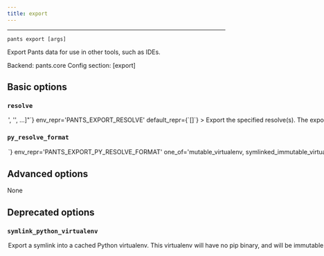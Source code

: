 ```yaml
---
title: export
---
```



---

```
pants export [args]
```

Export Pants data for use in other tools, such as IDEs.

Backend: <span className="color--primary">pants.core</span>
Config section: <span className="color--primary">[export]</span>

<span className={styles.options}>

## Basic options


### `resolve`

<Option
  cli_repr={`--export-resolve="['<str>', '<str>', ...]"`}
  env_repr='PANTS_EXPORT_RESOLVE'
  default_repr={`[]`}
>

Export the specified resolve(s). The export format is backend-specific, e.g., Python resolves are exported as virtualenvs.

</Option>

### `py_resolve_format`

<Option
  cli_repr={`--export-py-resolve-format=<PythonResolveExportFormat>`}
  env_repr='PANTS_EXPORT_PY_RESOLVE_FORMAT'
  one_of='mutable_virtualenv, symlinked_immutable_virtualenv'
  default_repr={`mutable_virtualenv`}
>

Export Python resolves using this format. Options are:
  - mutable_virtualenv: Export a standalone mutable virtualenv that you can
```
further modify.
```

  - symlinked_immutable_virtualenv: Export a symlink into a cached Python virtualenv.
```
This virtualenv will have no pip binary, and will be immutable. Any attempt to
modify it will corrupt the cache! It may, however, take significantly less time
to export than a standalone, mutable virtualenv.
```

</Option>

## Advanced options

None

## Deprecated options


### `symlink_python_virtualenv`

<Option
  cli_repr={`--[no-]export-symlink-python-virtualenv`}
  env_repr='PANTS_EXPORT_SYMLINK_PYTHON_VIRTUALENV'
  default_repr={`False`}
  removal_version='2.20.0.dev0'
  removal_hint={'Set the `[export].py_resolve_format` option to \'symlinked_immutable_virtualenv\''}
>

Export a symlink into a cached Python virtualenv.  This virtualenv will have no pip binary, and will be immutable. Any attempt to modify it will corrupt the cache!  It may, however, take significantly less time to export than a standalone, mutable virtualenv will.

</Option>


</span>